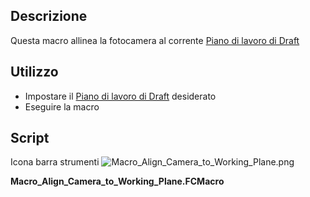 <languages/>

<div class="mw-translate-fuzzy">
{{Macro/it
|Name=Macro Align Camera to Working Plane
|Icon=Macro_Align_Camera_to_Working_Plane.png
|Translate=Allinea la camera al piano di lavoro
|Description=Questa macro allinea la fotocamera al corrente [[Draft SelectPlane/it|Piano di lavoro di Draft]] |Author=yorik
|Version=0.1
|Date=2017-03-16
|Download=[https://www.freecadweb.org/wiki/images/f/fd/Macro_Align_Camera_to_Working_Plane.png ToolBar Icon]
|FCVersion=All
|SeeAlso=[[Macro Align Working Plane to Camera/it|Macro Align Working Plane to Camera]] [[File:Macro_Align_Working_Plane_to_Camera.png|24px]] 
}}
</div>

<span id="Description"></span>
==Descrizione==

Questa macro allinea la fotocamera al corrente [[Draft SelectPlane/it|Piano di lavoro di Draft]]

<span id="Usage"></span>
==Utilizzo==

* Impostare il  [[Draft SelectPlane/it|Piano di lavoro di Draft]] desiderato
* Eseguire la macro

==Script== 

Icona barra strumenti
[[Image:Macro_Align_Camera_to_Working_Plane.png]]

'''Macro_Align_Camera_to_Working_Plane.FCMacro'''

{{MacroCode|code=
import FreeCAD,FreeCADGui
c = FreeCADGui.ActiveDocument.ActiveView.getCameraNode()
r = FreeCAD.DraftWorkingPlane.getRotation().Rotation.Q
c.orientation.setValue(r)
}}

{{clear}}